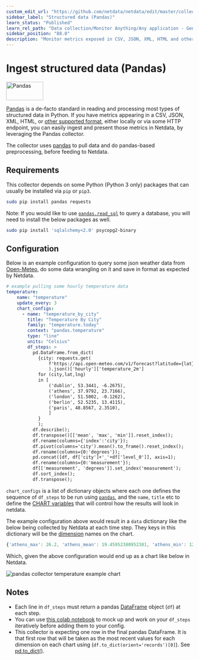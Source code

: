 ```yaml
---
custom_edit_url: "https://github.com/netdata/netdata/edit/master/collectors/python.d.plugin/pandas/README.md"
sidebar_label: "Structured data (Pandas)"
learn_status: "Published"
learn_rel_path: "Data collection/Monitor Anything/Any application - Generic Collectors"
sidebar_position: "88.0"
description: "Monitor metrics exposed in CSV, JSON, XML, HTML and other formats, with a Python collector that gathers metrics from a pandas dataframe."
---
```



# Ingest structured data (Pandas)

<a href="https://pandas.pydata.org/" target="_blank">
  <img src="https://pandas.pydata.org/docs/_static/pandas.svg" alt="Pandas" width="100px" height="50px" />
 </a>

[Pandas](https://pandas.pydata.org/) is a de-facto standard in reading and processing most types of structured data in Python.
If you have metrics appearing in a CSV, JSON, XML, HTML, or [other supported format](https://pandas.pydata.org/docs/user_guide/io.html), 
either locally or via some HTTP endpoint, you can easily ingest and present those metrics in Netdata, by leveraging the Pandas collector.

The collector uses [pandas](https://pandas.pydata.org/) to pull data and do pandas-based 
preprocessing, before feeding to Netdata.

## Requirements

This collector depends on some Python (Python 3 only) packages that can usually be installed via `pip` or `pip3`.

```bash
sudo pip install pandas requests
```

Note: If you would like to use [`pandas.read_sql`](https://pandas.pydata.org/docs/reference/api/pandas.read_sql.html) to query a database, you will need to install the below packages as well.

```bash
sudo pip install 'sqlalchemy<2.0' psycopg2-binary
```

## Configuration

Below is an example configuration to query some json weather data from [Open-Meteo](https://open-meteo.com), 
do some data wrangling on it and save in format as expected by Netdata.

```yaml
# example pulling some hourly temperature data
temperature:
    name: "temperature"
    update_every: 3
    chart_configs:
      - name: "temperature_by_city"
        title: "Temperature By City"
        family: "temperature.today"
        context: "pandas.temperature"
        type: "line"
        units: "Celsius"
        df_steps: >
          pd.DataFrame.from_dict(
            {city: requests.get(
                f'https://api.open-meteo.com/v1/forecast?latitude={lat}&longitude={lng}&hourly=temperature_2m'
                ).json()['hourly']['temperature_2m'] 
            for (city,lat,lng) 
            in [
                ('dublin', 53.3441, -6.2675),
                ('athens', 37.9792, 23.7166),
                ('london', 51.5002, -0.1262),
                ('berlin', 52.5235, 13.4115),
                ('paris', 48.8567, 2.3510),
                ]
            }
            );                                                         # use dictionary comprehension to make multiple requests;
          df.describe();                                               # get aggregate stats for each city;
          df.transpose()[['mean', 'max', 'min']].reset_index();        # just take mean, min, max;
          df.rename(columns={'index':'city'});                         # some column renaming;
          df.pivot(columns='city').mean().to_frame().reset_index();    # force to be one row per city;
          df.rename(columns={0:'degrees'});                            # some column renaming;
          pd.concat([df, df['city']+'_'+df['level_0']], axis=1);       # add new column combining city and summary measurement label;
          df.rename(columns={0:'measurement'});                        # some column renaming;
          df[['measurement', 'degrees']].set_index('measurement');     # just take two columns we want;
          df.sort_index();                                             # sort by city name;
          df.transpose();                                              # transpose so its just one wide row;
```

`chart_configs` is a list of dictionary objects where each one defines the sequence of `df_steps` to be run using [`pandas`](https://pandas.pydata.org/), 
and the `name`, `title` etc to define the 
[CHART variables](https://learn.netdata.cloud/docs/agent/collectors/python.d.plugin#global-variables-order-and-chart) 
that will control how the results will look in netdata.

The example configuration above would result in a `data` dictionary like the below being collected by Netdata 
at each time step. They keys in this dictionary will be the 
[dimension](https://learn.netdata.cloud/docs/agent/web#dimensions) names on the chart.

```javascript
{'athens_max': 26.2, 'athens_mean': 19.45952380952381, 'athens_min': 12.2, 'berlin_max': 17.4, 'berlin_mean': 10.764285714285714, 'berlin_min': 5.7, 'dublin_max': 15.3, 'dublin_mean': 12.008928571428571, 'dublin_min': 6.6, 'london_max': 18.9, 'london_mean': 12.510714285714286, 'london_min': 5.2, 'paris_max': 19.4, 'paris_mean': 12.054166666666665, 'paris_min': 4.8}
```

Which, given the above configuration would end up as a chart like below in Netdata.

![pandas collector temperature example chart](https://user-images.githubusercontent.com/2178292/195075312-8ce8cf68-5172-48e3-af09-104ffecfcdd6.png)

## Notes
- Each line in `df_steps` must return a pandas 
[DataFrame](https://pandas.pydata.org/docs/reference/api/pandas.DataFrame.html) object (`df`) at each step.
- You can use 
[this colab notebook](https://colab.research.google.com/drive/1VYrddSegZqGtkWGFuiUbMbUk5f3rW6Hi?usp=sharing) 
to mock up and work on your `df_steps` iteratively before adding them to your config.
- This collector is expecting one row in the final pandas DataFrame. It is that first row that will be taken 
as the most recent values for each dimension on each chart using (`df.to_dict(orient='records')[0]`). 
See [pd.to_dict()](https://pandas.pydata.org/docs/reference/api/pandas.DataFrame.to_dict.html).
